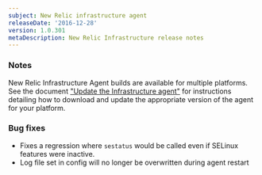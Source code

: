 ```yaml
---
subject: New Relic infrastructure agent
releaseDate: '2016-12-28'
version: 1.0.301
metaDescription: New Relic Infrastructure release notes
---
```


### Notes

New Relic Infrastructure Agent builds are available for multiple platforms. See the document ["Update the Infrastructure agent"](https://docs.newrelic.com/docs/infrastructure/new-relic-infrastructure/installation/update-infrastructure-agent) for instructions detailing how to download and update the appropriate version of the agent for your platform.

### Bug fixes

* Fixes a regression where `sestatus` would be called even if SELinux features were inactive.
* Log file set in config will no longer be overwritten during agent restart

